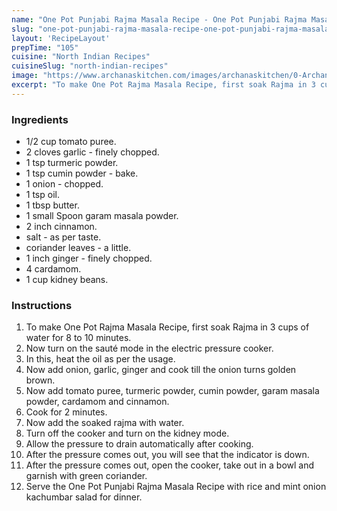 ---
name: "One Pot Punjabi Rajma Masala Recipe - One Pot Punjabi Rajma Masala Recipe"
slug: "one-pot-punjabi-rajma-masala-recipe-one-pot-punjabi-rajma-masala-recipe"
layout: 'RecipeLayout'
prepTime: "105"
cuisine: "North Indian Recipes"
cuisineSlug: "north-indian-recipes"
image: "https://www.archanaskitchen.com/images/archanaskitchen/0-Archanas-Kitchen-Recipes/2018/One_Pot_Punjabi_Rajma_Masala_Recipe_In_Electric_Pressure_Cooker-1.jpg"
excerpt: "To make One Pot Rajma Masala Recipe, first soak Rajma in 3 cups of water for 8 to 10 minutes"
---

### Ingredients

-  1/2 cup tomato puree.
-  2 cloves garlic - finely chopped.
-  1 tsp turmeric powder.
-  1 tsp cumin powder - bake.
-  1 onion - chopped.
-  1 tsp oil.
-  1 tbsp butter.
-  1 small Spoon garam masala powder.
-  2 inch cinnamon.
-  salt - as per taste.
-  coriander leaves - a little.
-  1 inch ginger - finely chopped.
-  4 cardamom.
- 1 cup kidney beans.

### Instructions

1. To make One Pot Rajma Masala Recipe, first soak Rajma in 3 cups of water for 8 to 10 minutes.
1. Now turn on the sauté mode in the electric pressure cooker.
1. In this, heat the oil as per the usage.
1. Now add onion, garlic, ginger and cook till the onion turns golden brown.
1. Now add tomato puree, turmeric powder, cumin powder, garam masala powder, cardamom and cinnamon.
1. Cook for 2 minutes.
1. Now add the soaked rajma with water.
1. Turn off the cooker and turn on the kidney mode.
1. Allow the pressure to drain automatically after cooking.
1. After the pressure comes out, you will see that the indicator is down.
1. After the pressure comes out, open the cooker, take out in a bowl and garnish with green coriander.
1. Serve the One Pot Punjabi Rajma Masala Recipe with rice and mint onion kachumbar salad for dinner.
